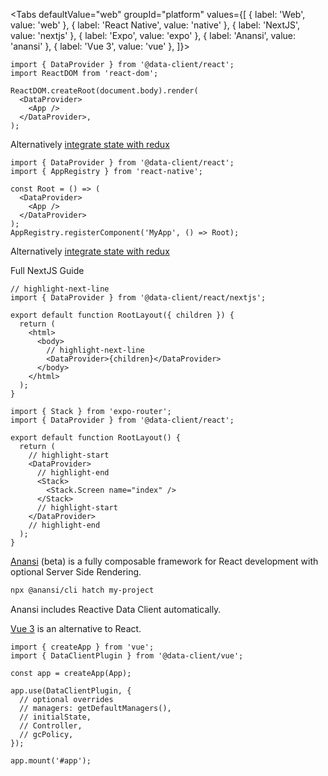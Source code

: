 
<Tabs
defaultValue="web"
groupId="platform"
values={[
{ label: 'Web', value: 'web' },
{ label: 'React Native', value: 'native' },
{ label: 'NextJS', value: 'nextjs' },
{ label: 'Expo', value: 'expo' },
{ label: 'Anansi', value: 'anansi' },
{ label: 'Vue 3', value: 'vue' },
]}>

<TabItem value="web">

```tsx title="index.tsx"
import { DataProvider } from '@data-client/react';
import ReactDOM from 'react-dom';

ReactDOM.createRoot(document.body).render(
  <DataProvider>
    <App />
  </DataProvider>,
);
```

Alternatively [integrate state with redux](../guides/redux.md)

</TabItem>

<TabItem value="native">

```tsx title="index.tsx"
import { DataProvider } from '@data-client/react';
import { AppRegistry } from 'react-native';

const Root = () => (
  <DataProvider>
    <App />
  </DataProvider>
);
AppRegistry.registerComponent('MyApp', () => Root);
```

Alternatively [integrate state with redux](../guides/redux.md)

</TabItem>

<TabItem value="nextjs">

<p style={{ textAlign: 'center' }}>
  <Link className="button button--primary" to="../guides/ssr#nextjs">Full NextJS Guide</Link>
</p>

```tsx title="app/layout.tsx"
// highlight-next-line
import { DataProvider } from '@data-client/react/nextjs';

export default function RootLayout({ children }) {
  return (
    <html>
      <body>
        // highlight-next-line
        <DataProvider>{children}</DataProvider>
      </body>
    </html>
  );
}
```

</TabItem>
<TabItem value="expo">

```tsx title="app/_layout.tsx"
import { Stack } from 'expo-router';
import { DataProvider } from '@data-client/react';

export default function RootLayout() {
  return (
    // highlight-start
    <DataProvider>
      // highlight-end
      <Stack>
        <Stack.Screen name="index" />
      </Stack>
      // highlight-start
    </DataProvider>
    // highlight-end
  );
}
```

</TabItem>

<TabItem value="anansi">

[Anansi](https://github.com/ntucker/anansi) (beta) is a fully composable framework for React development with optional
Server Side Rendering.

```bash title="bash"
npx @anansi/cli hatch my-project
```

Anansi includes Reactive Data Client automatically.

</TabItem>
<TabItem value="vue">

[Vue 3](https://vuejs.org/) is an alternative to React.

<PkgInstall pkgs="@data-client/vue @data-client/rest" />

```tsx title="main.ts"
import { createApp } from 'vue';
import { DataClientPlugin } from '@data-client/vue';

const app = createApp(App);

app.use(DataClientPlugin, {
  // optional overrides
  // managers: getDefaultManagers(),
  // initialState,
  // Controller,
  // gcPolicy,
});

app.mount('#app');
```

</TabItem>
</Tabs>
